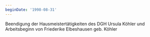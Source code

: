 ```yaml
---
beginDate: '1998-08-31'
---
```


Beendigung der Hausmeistertätigkeiten des DGH Ursula Köhler und Arbeitsbeginn
von Friederike Elbeshausen geb. Köhler
